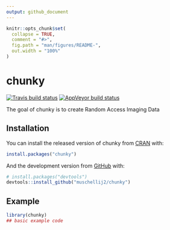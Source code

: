 ```yaml
---
output: github_document
---
```


<!-- README.md is generated from README.Rmd. Please edit that file -->

```r
knitr::opts_chunk$set(
  collapse = TRUE,
  comment = "#>",
  fig.path = "man/figures/README-",
  out.width = "100%"
)
```
# chunky

<!-- badges: start -->
[![Travis build status](https://travis-ci.com/muschellij2/chunky.svg?branch=master)](https://travis-ci.com/muschellij2/chunky)
[![AppVeyor build status](https://ci.appveyor.com/api/projects/status/github/muschellij2/chunky?branch=master&svg=true)](https://ci.appveyor.com/project/muschellij2/chunky)
<!-- badges: end -->

The goal of chunky is to create Random Access Imaging Data

## Installation

You can install the released version of chunky from [CRAN](https://CRAN.R-project.org) with:

``` r
install.packages("chunky")
```

And the development version from [GitHub](https://github.com/) with:

``` r
# install.packages("devtools")
devtools::install_github("muschellij2/chunky")
```
## Example

```r
library(chunky)
## basic example code
```
